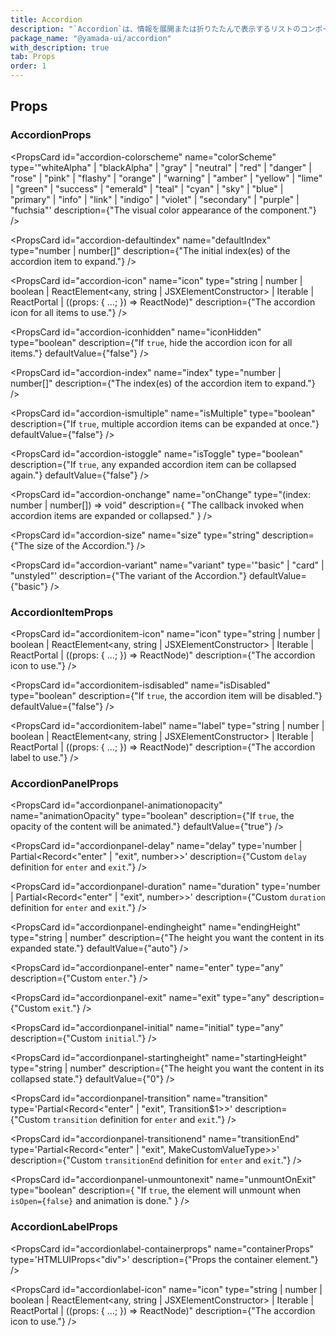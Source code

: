 ```yaml
---
title: Accordion
description: "`Accordion`は、情報を展開または折りたたんで表示するリストのコンポーネントです。"
package_name: "@yamada-ui/accordion"
with_description: true
tab: Props
order: 1
---
```


## Props

### AccordionProps

<PropsCard
  id="accordion-colorscheme"
  name="colorScheme"
  type='"whiteAlpha" | "blackAlpha" | "gray" | "neutral" | "red" | "danger" | "rose" | "pink" | "flashy" | "orange" | "warning" | "amber" | "yellow" | "lime" | "green" | "success" | "emerald" | "teal" | "cyan" | "sky" | "blue" | "primary" | "info" | "link" | "indigo" | "violet" | "secondary" | "purple" | "fuchsia"'
  description={"The visual color appearance of the component."}
/>

<PropsCard
  id="accordion-defaultindex"
  name="defaultIndex"
  type="number | number[]"
  description={"The initial index(es) of the accordion item to expand."}
/>

<PropsCard
  id="accordion-icon"
  name="icon"
  type="string | number | boolean | ReactElement<any, string | JSXElementConstructor<any>> | Iterable<ReactNode> | ReactPortal | ((props: { ...; }) => ReactNode)"
  description={"The accordion icon for all items to use."}
/>

<PropsCard
  id="accordion-iconhidden"
  name="iconHidden"
  type="boolean"
  description={"If `true`, hide the accordion icon for all items."}
  defaultValue={"false"}
/>

<PropsCard
  id="accordion-index"
  name="index"
  type="number | number[]"
  description={"The index(es) of the accordion item to expand."}
/>

<PropsCard
  id="accordion-ismultiple"
  name="isMultiple"
  type="boolean"
  description={"If `true`, multiple accordion items can be expanded at once."}
  defaultValue={"false"}
/>

<PropsCard
  id="accordion-istoggle"
  name="isToggle"
  type="boolean"
  description={"If `true`, any expanded accordion item can be collapsed again."}
  defaultValue={"false"}
/>

<PropsCard
  id="accordion-onchange"
  name="onChange"
  type="(index: number | number[]) => void"
  description={
    "The callback invoked when accordion items are expanded or collapsed."
  }
/>

<PropsCard
  id="accordion-size"
  name="size"
  type="string"
  description={"The size of the Accordion."}
/>

<PropsCard
  id="accordion-variant"
  name="variant"
  type='"basic" | "card" | "unstyled"'
  description={"The variant of the Accordion."}
  defaultValue={"basic"}
/>

### AccordionItemProps

<PropsCard
  id="accordionitem-icon"
  name="icon"
  type="string | number | boolean | ReactElement<any, string | JSXElementConstructor<any>> | Iterable<ReactNode> | ReactPortal | ((props: { ...; }) => ReactNode)"
  description={"The accordion icon to use."}
/>

<PropsCard
  id="accordionitem-isdisabled"
  name="isDisabled"
  type="boolean"
  description={"If `true`, the accordion item will be disabled."}
  defaultValue={"false"}
/>

<PropsCard
  id="accordionitem-label"
  name="label"
  type="string | number | boolean | ReactElement<any, string | JSXElementConstructor<any>> | Iterable<ReactNode> | ReactPortal | ((props: { ...; }) => ReactNode)"
  description={"The accordion label to use."}
/>

### AccordionPanelProps

<PropsCard
  id="accordionpanel-animationopacity"
  name="animationOpacity"
  type="boolean"
  description={"If `true`, the opacity of the content will be animated."}
  defaultValue={"true"}
/>

<PropsCard
  id="accordionpanel-delay"
  name="delay"
  type='number | Partial<Record<"enter" | "exit", number>>'
  description={"Custom `delay` definition for `enter` and `exit`."}
/>

<PropsCard
  id="accordionpanel-duration"
  name="duration"
  type='number | Partial<Record<"enter" | "exit", number>>'
  description={"Custom `duration` definition for `enter` and `exit`."}
/>

<PropsCard
  id="accordionpanel-endingheight"
  name="endingHeight"
  type="string | number"
  description={"The height you want the content in its expanded state."}
  defaultValue={"auto"}
/>

<PropsCard
  id="accordionpanel-enter"
  name="enter"
  type="any"
  description={"Custom `enter`."}
/>

<PropsCard
  id="accordionpanel-exit"
  name="exit"
  type="any"
  description={"Custom `exit`."}
/>

<PropsCard
  id="accordionpanel-initial"
  name="initial"
  type="any"
  description={"Custom `initial`."}
/>

<PropsCard
  id="accordionpanel-startingheight"
  name="startingHeight"
  type="string | number"
  description={"The height you want the content in its collapsed state."}
  defaultValue={"0"}
/>

<PropsCard
  id="accordionpanel-transition"
  name="transition"
  type='Partial<Record<"enter" | "exit", Transition$1>>'
  description={"Custom `transition` definition for `enter` and `exit`."}
/>

<PropsCard
  id="accordionpanel-transitionend"
  name="transitionEnd"
  type='Partial<Record<"enter" | "exit", MakeCustomValueType<TargetProperties>>>'
  description={"Custom `transitionEnd` definition for `enter` and `exit`."}
/>

<PropsCard
  id="accordionpanel-unmountonexit"
  name="unmountOnExit"
  type="boolean"
  description={
    "If `true`, the element will unmount when `isOpen={false}` and animation is done."
  }
/>

### AccordionLabelProps

<PropsCard
  id="accordionlabel-containerprops"
  name="containerProps"
  type='HTMLUIProps<"div">'
  description={"Props the container element."}
/>

<PropsCard
  id="accordionlabel-icon"
  name="icon"
  type="string | number | boolean | ReactElement<any, string | JSXElementConstructor<any>> | Iterable<ReactNode> | ReactPortal | ((props: { ...; }) => ReactNode)"
  description={"The accordion icon to use."}
/>
